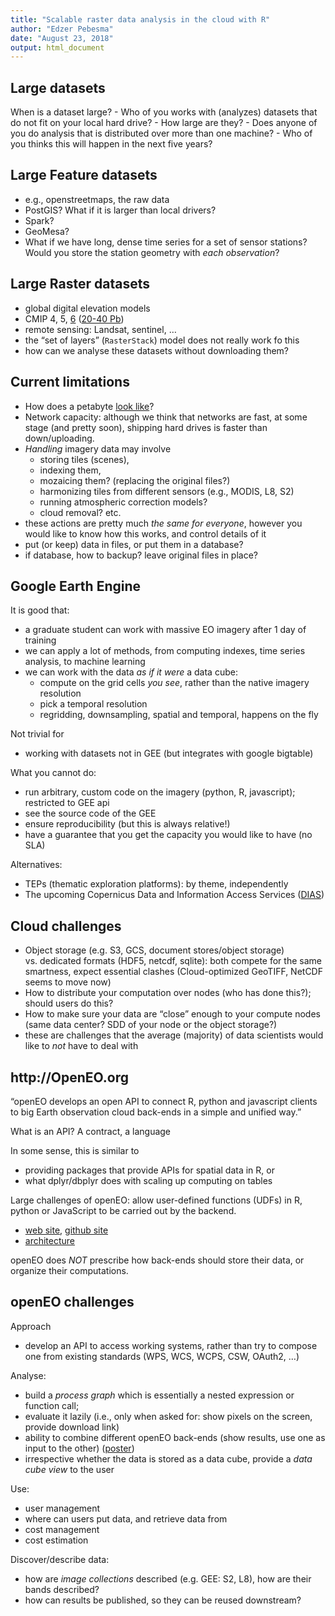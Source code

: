 ```yaml
---
title: "Scalable raster data analysis in the cloud with R"
author: "Edzer Pebesma"
date: "August 23, 2018"
output: html_document
---
```


## Large datasets

When is a dataset large?
- Who of you works with (analyzes) datasets that do not fit on your local hard drive?
- How large are they?
- Does anyone of you do analysis that is distributed over more than one machine?
- Who of you thinks this will happen in the next five years?

## Large Feature datasets

- e.g., openstreetmaps, the raw data
- PostGIS? What if it is larger than local drivers?
- Spark?
- GeoMesa?
- What if we have long, dense time series for a set of sensor stations? Would you store the station geometry with _each observation_?

## Large Raster datasets

- global digital elevation models
- CMIP 4, 5, [6](https://www.wcrp-climate.org/wgcm-cmip/wgcm-cmip6) ([20-40 Pb](https://www.geosci-model-dev.net/9/1937/2016/gmd-9-1937-2016.pdf))
- remote sensing: Landsat, sentinel, ...
- the "set of layers" (`RasterStack`) model does not really work fo this
- how can we analyse these datasets without downloading them?

## Current limitations

- How does a petabyte [look like](https://twitter.com/VITO_RS_/status/976779510350794752)?
- Network capacity: although we think that networks are fast, at some stage (and pretty soon), shipping hard drives is faster than down/uploading.
- _Handling_ imagery data may involve
    - storing tiles (scenes), 
    - indexing them,
    - mozaicing them? (replacing the original files?)
    - harmonizing tiles from different sensors (e.g., MODIS, L8, S2)
    - running atmospheric correction models?
    - cloud removal? etc.
- these actions are pretty much _the same for everyone_, however you would like to know how this works, and control details of it
- put (or keep) data in files, or put them in a database?
- if database, how to backup? leave original files in place?
    
## Google Earth Engine

It is good that:

- a graduate student can work with massive EO imagery after 1 day of training
- we can apply a lot of methods, from computing indexes, time series analysis, to machine learning
- we can work with the data _as if it were_ a data cube:
    - compute on the grid cells _you see_, rather than the native imagery resolution
    - pick a temporal resolution
    - regridding, downsampling, spatial and temporal, happens on the fly

Not trivial for

- working with datasets not in GEE (but integrates with google bigtable)

What you cannot do:

- run arbitrary, custom code on the imagery (python, R, javascript); restricted to GEE api
- see the source code of the GEE
- ensure reproducibility (but this is always relative!)
- have a guarantee that you get the capacity you would like to have (no SLA)

Alternatives:

- TEPs (thematic exploration platforms): by theme, independently
-  The upcoming Copernicus Data and Information Access Services ([DIAS](http://copernicus.eu/news/upcoming-copernicus-data-and-information-access-services-dias))

## Cloud challenges

- Object storage (e.g. S3, GCS, document stores/object storage) vs. dedicated formats (HDF5, netcdf, sqlite): both compete for the same smartness, expect essential clashes (Cloud-optimized GeoTIFF, NetCDF seems to move now)
- How to distribute your computation over nodes (who has done this?); should users do this?
- How to make sure your data are "close" enough to your compute nodes (same data center? SDD of your node or the object storage?)
- these are challenges that the average (majority) of data scientists would like to _not_ have to deal with

## http://OpenEO.org

"openEO develops an open API to connect R, python and javascript clients to big Earth observation cloud back-ends in a simple and unified way."

What is an API? A contract, a language

In some sense, this is similar to 

- providing packages that provide APIs for spatial data in R, or 
- what dplyr/dbplyr does with scaling up computing on tables

Large challenges of openEO: allow user-defined functions (UDFs) in R, python or JavaScript to be carried out by the backend.

- [web site](http://openeo.org/), [github site](https://github.com/open-eo/)
- [architecture](https://open-eo.github.io/openeo-api/arch/index.html)

openEO does _NOT_ prescribe how back-ends should store their data, or organize their computations.

## openEO challenges

Approach

- develop an API to access working systems, rather than try to compose one from existing standards (WPS, WCS, WCPS, CSW, OAuth2, ...)

Analyse: 

- build a _process graph_ which is essentially a nested expression or function call; 
- evaluate it lazily (i.e., only when asked for: show pixels on the screen, provide download link)
- ability to combine different openEO back-ends (show results, use one as input to the other) ([poster](http://pebesma.staff.ifgi.de/openeo_poster.pdf))
- irrespective whether the data is stored as a data cube, provide a _data cube view_ to the user

Use:

- user management
- where can users put data, and retrieve data from
- cost management
- cost estimation

Discover/describe data:

- how are _image collections_ described (e.g. GEE: S2, L8), how are their bands described?
- how can results be published, so they can be reused downstream? 
